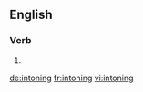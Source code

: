 ==English==

===Verb===
{{head|en}}

# {{present participle of|intone}}

[[de:intoning]]
[[fr:intoning]]
[[vi:intoning]]